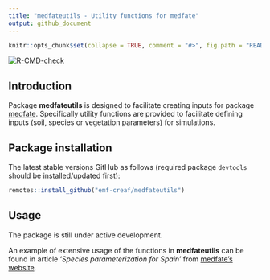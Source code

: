 ```yaml
---
title: "medfateutils - Utility functions for medfate"
output: github_document
---
```


```r

knitr::opts_chunk$set(collapse = TRUE, comment = "#>", fig.path = "README-")
```

  <!-- badges: start -->
  [![R-CMD-check](https://github.com/emf-creaf/medfateutils/workflows/R-CMD-check/badge.svg)](https://github.com/emf-creaf/medfateutils/actions)
  <!-- badges: end -->

## Introduction

Package **medfateutils** is designed to facilitate creating inputs for package [medfate](https://github.com/emf-creaf/medfate). Specifically utility functions are provided to facilitate defining inputs (soil, species or vegetation parameters) for simulations.

## Package installation

The latest stable versions GitHub as follows (required package `devtools` should be installed/updated first):

```r
remotes::install_github("emf-creaf/medfateutils")
```

## Usage

The package is still under active development. 

An example of extensive usage of the functions in **medfateutils** can be found in article '*Species parameterization for Spain*' from [medfate's website](https://emf-creaf.github.io/medfate/).
